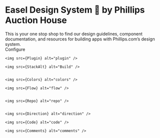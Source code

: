 
<Meta title="Welcome" />

<style>
  {`
    .subheading {
      --mediumdark: '#999999';
      font-weight: 700;
      font-size: 13px;
      color: #999;
      letter-spacing: 6px;
      line-height: 24px;
      text-transform: uppercase;
      margin-bottom: 12px;
      margin-top: 40px;
    }

    .welcome-header-text {
      font-size: 3rem;
    }

    .welcome-header-blurb  {
      display: inline-flex;
    }

    .welcome-hero-text p{
      font-size: 1.5rem;
      line-height: 1.25
    }
  `}
</style>

# <span className="welcome-header-text">Easel Design System 🎨 </span><span className="welcome-header-blurb">by Phillips Auction House</span>

<span className="welcome-hero-text">
  This is your one stop shop to find our design guidelines, component
  documentation, and resources for building apps with Phillips.com’s design
  system.
</span>

<div className="subheading">Configure</div>

    <img src={Plugin} alt="plugin" />

    <img src={StackAlt} alt="Build" />


    <img src={Colors} alt="colors" />

    <img src={Flow} alt="flow" />


    <img src={Repo} alt="repo" />


    <img src={Direction} alt="direction" />

    <img src={Code} alt="code" />

    <img src={Comments} alt="comments" />
